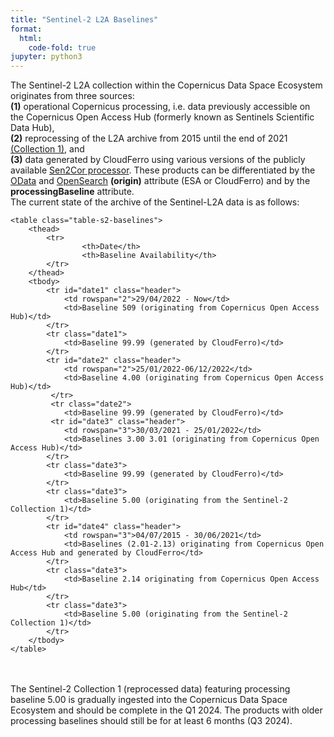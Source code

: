 ```yaml
---
title: "Sentinel-2 L2A Baselines"
format:
  html:
    code-fold: true
jupyter: python3
---
```


The Sentinel-2 L2A collection within the Copernicus Data Space Ecosystem originates from three sources: <br />**(1)** operational Copernicus processing, i.e. data previously accessible on the Copernicus Open Access Hub (formerly known as Sentinels Scientific Data Hub), <br />**(2)** reprocessing of the L2A archive from 2015 until the end of 2021 [(Collection 1)](https://sentinel.esa.int/web/sentinel/sentinel-data-access/sentinel-products/sentinel-2-data-products/collection-1-level-2a){target="_blank"}, and <br />**(3)** data generated by CloudFerro using various versions of the publicly available [Sen2Cor processor](https://step.esa.int/main/snap-supported-plugins/sen2cor/){target="_blank"}. These products can be differentiated by the [OData](https://documentation.dataspace.copernicus.eu/APIs/OData.html#query-by-attributes){target="_blank"} and [OpenSearch](https://catalogue.dataspace.copernicus.eu/resto/api/collections/Sentinel2/describe.xml){target="_blank"} **(origin)** attribute (ESA or CloudFerro) and by the **processingBaseline** attribute.
<br />
The current state of the archive of the Sentinel-L2A data is as follows:<br />
<div class="table-responsive">
    <table class="table-s2-baselines">
        <thead>
            <tr>
                    <th>Date</th>
                    <th>Baseline Availability</th>
            </tr>
        </thead>
        <tbody>
            <tr id="date1" class="header">
                <td rowspan="2">29/04/2022 - Now</td>
                <td>Baseline 509 (originating from Copernicus Open Access Hub)</td>
            </tr>
            <tr class="date1">
                <td>Baseline 99.99 (generated by CloudFerro)</td>
            </tr>
            <tr id="date2" class="header">
                <td rowspan="2">25/01/2022-06/12/2022</td>
                <td>Baseline 4.00 (originating from Copernicus Open Access Hub)</td>
             </tr>
             <tr class="date2">
                <td>Baseline 99.99 (generated by CloudFerro)</td>
             <tr id="date3" class="header">
                <td rowspan="3">30/03/2021 - 25/01/2022</td>
                <td>Baselines 3.00 3.01 (originating from Copernicus Open Access Hub)</td>
            </tr>
            <tr class="date3">
                <td>Baseline 99.99 (generated by CloudFerro)</td>
            </tr>       
            <tr class="date3">
                <td>Baseline 5.00 (originating from the Sentinel-2 Collection 1)</td>
            </tr>
            <tr id="date4" class="header">
                <td rowspan="3">04/07/2015 - 30/06/2021</td>
                <td>Baselines (2.01-2.13) originating from Copernicus Open Access Hub and generated by CloudFerro</td>
            </tr>
            <tr class="date3">
                <td>Baseline 2.14 originating from Copernicus Open Access Hub</td>
            </tr>       
            <tr class="date3">
                <td>Baseline 5.00 (originating from the Sentinel-2 Collection 1)</td>
            </tr>          
        </tbody>
    </table>
</div>
<br />
<br />
The Sentinel-2 Collection 1 (reprocessed data) featuring processing baseline 5.00 is gradually ingested into the Copernicus Data Space Ecosystem and should be complete in the Q1 2024. The products with older processing baselines should still be for at least 6 months (Q3 2024).